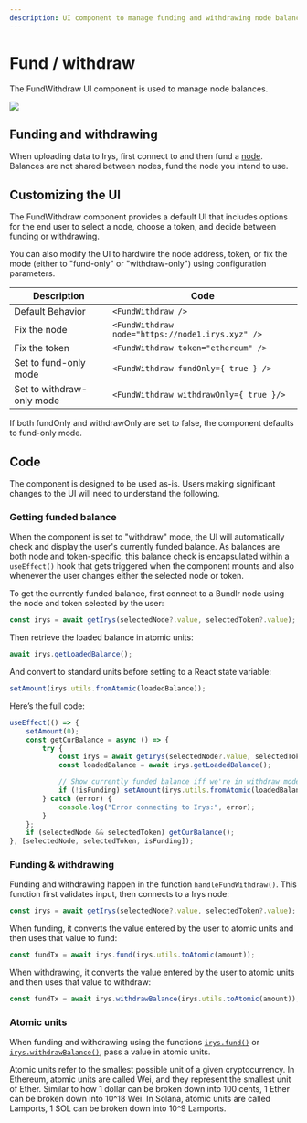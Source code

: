 ```yaml
---
description: UI component to manage funding and withdrawing node balances
---
```



# Fund / withdraw

The FundWithdraw UI component is used to manage node balances.

<img
	className="border border-[#FEF4EE] rounded-xl mt-5 md:w-3/6 w-full"
	src="/img/provenance-toolkit/fund-withdraw1.png"
/>

## Funding and withdrawing

When uploading data to Irys, first connect to and then fund a [node](/overview/nodes). Balances are not shared between nodes, fund the node you intend to use.

## Customizing the UI

The FundWithdraw component provides a default UI that includes options for the end user to select a node, choose a token, and decide between funding or withdrawing.

You can also modify the UI to hardwire the node address, token, or fix the mode (either to "fund-only" or "withdraw-only") using configuration parameters.

| Description               | Code                                             |
| ------------------------- | ------------------------------------------------ |
| Default Behavior          | `<FundWithdraw />`                               |
| Fix the node              | `<FundWithdraw node="https://node1.irys.xyz" />` |
| Fix the token             | `<FundWithdraw token="ethereum" />`              |
| Set to fund-only mode     | `<FundWithdraw fundOnly={ true } />`             |
| Set to withdraw-only mode | `<FundWithdraw withdrawOnly={ true }/>`          |

If both fundOnly and withdrawOnly are set to false, the component defaults to fund-only mode.

## Code

The component is designed to be used as-is. Users making significant changes to the UI will need to understand the following.

### Getting funded balance

When the component is set to "withdraw" mode, the UI will automatically check and display the user's currently funded balance. As balances are both node and token-specific, this balance check is encapsulated within a `useEffect()` hook that gets triggered when the component mounts and also whenever the user changes either the selected node or token.

To get the currently funded balance, first connect to a Bundlr node using the node and token selected by the user:

```ts filename="components/FundWithdraw.tsx"
const irys = await getIrys(selectedNode?.value, selectedToken?.value);
```

Then retrieve the loaded balance in atomic units:

```ts filename="components/FundWithdraw.tsx"
await irys.getLoadedBalance();
```

And convert to standard units before setting to a React state variable:

```ts filename="components/FundWithdraw.tsx"
setAmount(irys.utils.fromAtomic(loadedBalance));
```

Here’s the full code:

```ts filename="components/FundWithdraw.tsx"
useEffect(() => {
	setAmount(0);
	const getCurBalance = async () => {
		try {
			const irys = await getIrys(selectedNode?.value, selectedToken?.value);
			const loadedBalance = await irys.getLoadedBalance();

			// Show currently funded balance iff we're in withdraw mode
			if (!isFunding) setAmount(irys.utils.fromAtomic(loadedBalance));
		} catch (error) {
			console.log("Error connecting to Irys:", error);
		}
	};
	if (selectedNode && selectedToken) getCurBalance();
}, [selectedNode, selectedToken, isFunding]);
```

### Funding & withdrawing

Funding and withdrawing happen in the function `handleFundWithdraw()`. This function first validates input, then connects to a Irys node:

```ts filename="components/FundWithdraw.tsx"
const irys = await getIrys(selectedNode?.value, selectedToken?.value);
```

When funding, it converts the value entered by the user to atomic units and then uses that value to fund:

```ts filename="components/FundWithdraw.tsx"
const fundTx = await irys.fund(irys.utils.toAtomic(amount));
```

When withdrawing, it converts the value entered by the user to atomic units and then uses that value to withdraw:

```ts filename="components/FundWithdraw.tsx"
const fundTx = await irys.withdrawBalance(irys.utils.toAtomic(amount));
```

### Atomic units

When funding and withdrawing using the functions [`irys.fund()`](/developer-docs/irys-sdk/api/fund) or [`irys.withdrawBalance()`](/developer-docs/irys-sdk/api/withdrawBalance), pass a value in atomic units.

<Callout type="info" emoji="ℹ️">
	Atomic units refer to the smallest possible unit of a given cryptocurrency. In Ethereum, atomic units are called
	Wei, and they represent the smallest unit of Ether. Similar to how 1 dollar can be broken down into 100 cents, 1
	Ether can be broken down into 10^18 Wei. In Solana, atomic units are called Lamports, 1 SOL can be broken down into
	10^9 Lamports.
</Callout>
